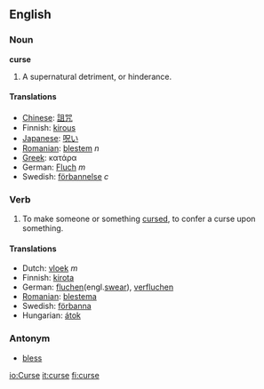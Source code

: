 ==English==
===Noun===
'''curse'''

#A supernatural detriment, or hinderance.

====Translations====
*[[Chinese]]: [[詛咒]]
*Finnish: [[kirous]]
*[[Japanese]]: [[呪い]]
*[[Romanian]]: [[blestem]] ''n''
*[[Greek]]: κατάρα
*German: [[Fluch]] ''m''
*Swedish: [[förbannelse]] ''c''

===Verb===
#To make someone or something [[cursed]], to confer a curse upon something.

====Translations====
*Dutch: [[vloek]] ''m''
*Finnish: [[kirota]]
*German: [[fluchen]](engl.[[swear]]), [[verfluchen]]
*[[Romanian]]: [[blestema]]
*Swedish: [[förbanna]]
*Hungarian: [[átok]]

===Antonym===
*[[bless]]

[[io:Curse]]
[[it:curse]]
[[fi:curse]]